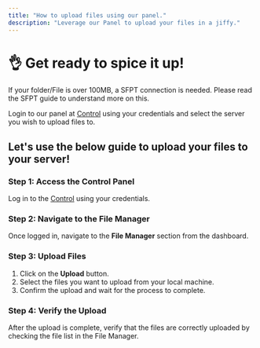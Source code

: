 ```yaml
---
title: "How to upload files using our panel."
description: "Leverage our Panel to upload your files in a jiffy."
---
```


# 👌 Get ready to spice it up!

<Card title='For folders and files above 100MB!' icon='Flag'>If your folder/File is over 100MB, a SFPT connection is needed. Please read the SFPT guide to understand more on this.</Card>

Login to our panel at [Control](https://control.creepercloud.io) using your credentials and select the server you wish to upload files to.

## Let's use the below guide to upload your files to your server!

### Step 1: Access the Control Panel
Log in to the [Control](https://control.creepercloud.io) using your credentials.

### Step 2: Navigate to the File Manager
Once logged in, navigate to the **File Manager** section from the dashboard.

### Step 3: Upload Files
1. Click on the **Upload** button.
2. Select the files you want to upload from your local machine.
3. Confirm the upload and wait for the process to complete.

### Step 4: Verify the Upload
After the upload is complete, verify that the files are correctly uploaded by checking the file list in the File Manager.


